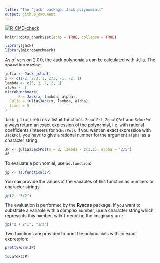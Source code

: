 ---
title: "The 'jack' package: Jack polynomials"
output: github_document
---

<!-- badges: start -->
[![R-CMD-check](https://github.com/stla/jackR/workflows/R-CMD-check/badge.svg)](https://github.com/stla/jackR/actions)
<!-- badges: end -->

```{r setup, include=FALSE}
knitr::opts_chunk$set(echo = TRUE, collapse = TRUE)
```

```{r}
library(jack)
library(microbenchmark)
```

As of version 2.0.0, the Jack polynomials can be calculated with Julia. The 
speed is amazing:

```{r}
julia <- Jack_julia()
x <- c(1/2, 2/3, 1, 2/3, -1, -2, 1)
lambda <- c(5, 3, 2, 2, 1)
alpha <- 3
microbenchmark(
      R = Jack(x, lambda, alpha),
  Julia = julia$Jack(x, lambda, alpha),
  times = 5
)
```

`Jack_julia()` returns a list of functions. `ZonalPol`, `ZonalQPol` and 
`SchurPol` always return an exact expression of the polynomial, i.e. with 
rational coefficients (integers for `SchurPol`). If you want an exact 
expression with `JackPol`, you have to give a rational number for the argument 
`alpha`, as a character string:

```{r}
JP <- julia$JackPol(m = 2, lambda = c(3,1), alpha = "2/5")
JP
```

To evaluate a polynomial, use `as.function`:

```{r}
jp <- as.function(JP)
```

You can provide the values of the variables of this function as numbers or 
character strings:

```{r}
jp(2, "3/2")
```

The evaluation is performed by the **Ryacas** package. If you want to 
substitute a variable with a complex number, use a character string which 
represents this number, with `I` denoting the imaginary unit:

```{r}
jp("2 + 2*I", "2/3")
```

Two functions are provided to print the polynomials with an exact expression:

```{r}
prettyForm(JP)
```

```{r}
toLaTeX(JP)
```



